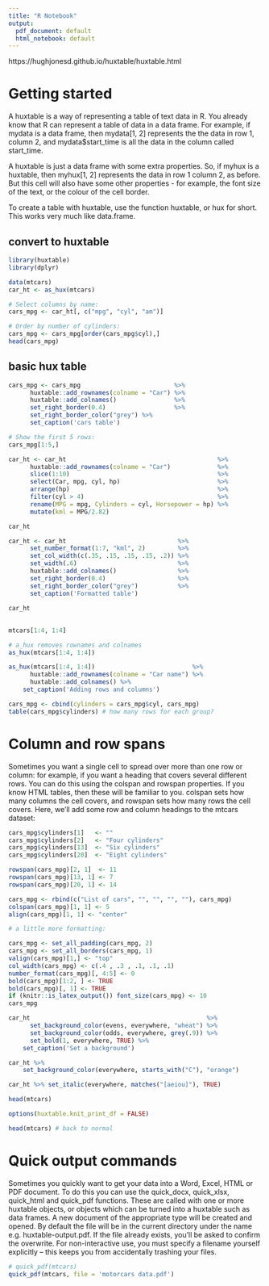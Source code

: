```yaml
---
title: "R Notebook"
output:
  pdf_document: default
  html_notebook: default
---
```


https://hughjonesd.github.io/huxtable/huxtable.html

# Getting started
A huxtable is a way of representing a table of text data in R. You already know that R can represent a table of data in a data frame. For example, if  mydata is a data frame, then mydata[1, 2] represents the the data in row 1, column 2, and mydata$start_time is all the data in the column called start_time.

A huxtable is just a data frame with some extra properties. So, if myhux is a huxtable, then myhux[1, 2] represents the data in row 1 column 2, as before. But this cell will also have some other properties - for example, the font size of the text, or the colour of the cell border.

To create a table with huxtable, use the function huxtable, or hux for short. This works very much like data.frame.


## convert to huxtable

```r
library(huxtable)
library(dplyr)
```

```r
data(mtcars)
car_ht <- as_hux(mtcars)

# Select columns by name:
cars_mpg <- car_ht[, c("mpg", "cyl", "am")] 

# Order by number of cylinders:
cars_mpg <- cars_mpg[order(cars_mpg$cyl),]
head(cars_mpg)
```

## basic hux table

```r
cars_mpg <- cars_mpg                          %>% 
      huxtable::add_rownames(colname = "Car") %>% 
      huxtable::add_colnames()                %>%
      set_right_border(0.4)                   %>% 
      set_right_border_color("grey") %>% 
      set_caption('cars table')

# Show the first 5 rows:
cars_mpg[1:5,]
```

```r
car_ht <- car_ht                                          %>%
      huxtable::add_rownames(colname = "Car")             %>%
      slice(1:10)                                         %>% 
      select(Car, mpg, cyl, hp)                           %>% 
      arrange(hp)                                         %>% 
      filter(cyl > 4)                                     %>% 
      rename(MPG = mpg, Cylinders = cyl, Horsepower = hp) %>% 
      mutate(kml = MPG/2.82) 

car_ht
```


```r
car_ht <- car_ht                               %>% 
      set_number_format(1:7, "kml", 2)         %>% 
      set_col_width(c(.35, .15, .15, .15, .2)) %>% 
      set_width(.6)                            %>% 
      huxtable::add_colnames()                 %>% 
      set_right_border(0.4)                    %>% 
      set_right_border_color("grey")           %>% 
      set_caption('Formatted table')

car_ht
```

## 

```r
mtcars[1:4, 1:4]
```

```r
# a_hux removes rownames and colnames
as_hux(mtcars[1:4, 1:4])  
```


```r
as_hux(mtcars[1:4, 1:4])                           %>% 
      huxtable::add_rownames(colname = "Car name") %>% 
      huxtable::add_colnames() %>% 
    set_caption('Adding rows and columns')
```


```r
cars_mpg <- cbind(cylinders = cars_mpg$cyl, cars_mpg)
table(cars_mpg$cylinders) # how many rows for each group?
```

# Column and row spans
Sometimes you want a single cell to spread over more than one row or column: for example, if you want a heading that covers several different rows. You can do this using the colspan and rowspan properties. If you know HTML tables, then these will be familiar to you. colspan sets how many columns the cell covers, and rowspan sets how many rows the cell covers. Here, we’ll add some row and column headings to the mtcars dataset:

```r
cars_mpg$cylinders[1]   <- ""
cars_mpg$cylinders[2]   <- "Four cylinders"
cars_mpg$cylinders[13]  <- "Six cylinders"
cars_mpg$cylinders[20]  <- "Eight cylinders"

rowspan(cars_mpg)[2, 1]  <- 11
rowspan(cars_mpg)[13, 1] <- 7
rowspan(cars_mpg)[20, 1] <- 14

cars_mpg <- rbind(c("List of cars", "", "", "", ""), cars_mpg)
colspan(cars_mpg)[1, 1] <- 5
align(cars_mpg)[1, 1] <- "center"

# a little more formatting:

cars_mpg <- set_all_padding(cars_mpg, 2)
cars_mpg <- set_all_borders(cars_mpg, 1)
valign(cars_mpg)[1,] <- "top"
col_width(cars_mpg) <- c(.4 , .3 , .1, .1, .1)
number_format(cars_mpg)[, 4:5] <- 0
bold(cars_mpg)[1:2, ] <- TRUE
bold(cars_mpg)[, 1] <- TRUE
if (knitr::is_latex_output()) font_size(cars_mpg) <- 10
cars_mpg
```

```r
car_ht                                                 %>% 
      set_background_color(evens, everywhere, "wheat") %>% 
      set_background_color(odds, everywhere, grey(.9)) %>% 
      set_bold(1, everywhere, TRUE) %>% 
    set_caption('Set a background')
```


```r
car_ht %>% 
    set_background_color(everywhere, starts_with("C"), "orange")
```


```r
car_ht %>% set_italic(everywhere, matches("[aeiou]"), TRUE)
```


```r
head(mtcars)

```


```r
options(huxtable.knit_print_df = FALSE)

head(mtcars) # back to normal
```


# Quick output commands
Sometimes you quickly want to get your data into a Word, Excel, HTML or PDF document. To do this you can use the quick_docx, quick_xlsx,  quick_html and quick_pdf functions. These are called with one or more huxtable objects, or objects which can be turned into a huxtable such as data frames. A new document of the appropriate type will be created and opened. By default the file will be in the current directory under the name e.g. huxtable-output.pdf. If the file already exists, you’ll be asked to confirm the overwrite. For non-interactive use, you must specify a filename yourself explicitly – this keeps you from accidentally trashing your files.
```r
# quick_pdf(mtcars) 
quick_pdf(mtcars, file = 'motorcars data.pdf')
```

